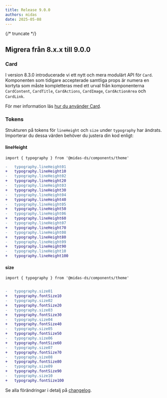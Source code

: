 ```yaml
---
title: Release 9.0.0
authors: midas
date: 2025-05-08
---
```


{/* truncate */}

## Migrera från 8.x.x till 9.0.0

### Card

I version 8.3.0 introducerade vi ett nytt och mera modulärt API för `Card`.
Komponenten som tidigare accepterade samtliga props är numera en kortyta som måste kompletteras med ett urval från komponenterna `CardContent`, `CardTitle`, `CardActions`, `CardImage`, `CardActionArea` och `CardLink`.

För mer information läs [hur du använder Card](/components/card).

### Tokens

Strukturen på tokens för `lineHeight` och `size` under `typography` har ändrats.
Importerar du dessa värden behöver du justera din kod enligt:

#### lineHeight

```tsx
import { typography } from '@midas-ds/components/theme'
```

```diff
-   typography.lineHeight01
+   typography.lineHeight10
-   typography.lineHeight02
+   typography.lineHeight20
-   typography.lineHeight03
+   typography.lineHeight30
-   typography.lineHeight04
+   typography.lineHeight40
-   typography.lineHeight05
+   typography.lineHeight50
-   typography.lineHeight06
+   typography.lineHeight60
-   typography.lineHeight07
+   typography.lineHeight70
-   typography.lineHeight08
+   typography.lineHeight80
-   typography.lineHeight09
+   typography.lineHeight90
-   typography.lineHeight10
+   typography.lineHeight100
```

#### size

```tsx
import { typography } from '@midas-ds/components/theme'
```

```diff

-   typography.size01
+   typography.fontSize10
-   typography.size02
+   typography.fontSize20
-   typography.size03
+   typography.fontSize30
-   typography.size04
+   typography.fontSize40
-   typography.size05
+   typography.fontSize50
-   typography.size06
+   typography.fontSize60
-   typography.size07
+   typography.fontSize70
-   typography.size08
+   typography.fontSize80
-   typography.size09
+   typography.fontSize90
-   typography.size10
+   typography.fontSize100

```

Se alla förändringar i detalj på [changelog](https://github.com/migrationsverket/midas/releases/tag/v9.0.0).
